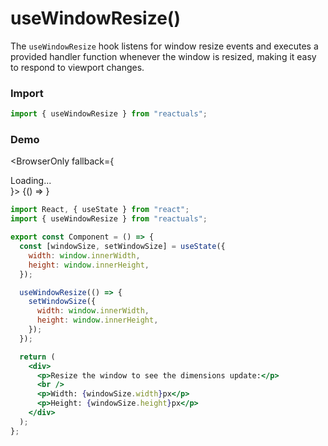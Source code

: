 # useWindowResize()

The `useWindowResize` hook listens for window resize events and executes a provided handler function whenever the window is resized, making it easy to respond to viewport changes.

### Import

```jsx
import { useWindowResize } from "reactuals";
```

### Demo


<BrowserOnly fallback={<div>Loading...</div>}>
  {() => <UseWindowResizeExample />}
</BrowserOnly>

```jsx
import React, { useState } from "react";
import { useWindowResize } from "reactuals";

export const Component = () => {
  const [windowSize, setWindowSize] = useState({
    width: window.innerWidth,
    height: window.innerHeight,
  });

  useWindowResize(() => {
    setWindowSize({
      width: window.innerWidth,
      height: window.innerHeight,
    });
  });

  return (
    <div>
      <p>Resize the window to see the dimensions update:</p>
      <br />
      <p>Width: {windowSize.width}px</p>
      <p>Height: {windowSize.height}px</p>
    </div>
  );
};
```
